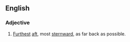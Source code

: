 ==English==

===Adjective===
{{en-adj|-}}

# [[furthest|Furthest]] [[aft]], most [[sternward]], as far back as possible.